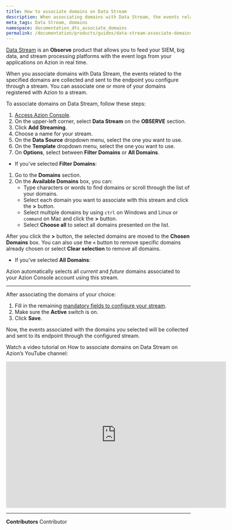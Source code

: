 ```yaml
---
title: How to associate domains on Data Stream
description: When associating domains with Data Stream, the events related to the specified domains will be collected and sent to its endpoint.
meta_tags: Data Stream, domains
namespace: documentation_dts_associate_domains
permalink: /documentation/products/guides/data-stream-associate-domains/
---
```


[Data Stream](/en/documentation/products/observe/data-stream/) is an **Observe** product that allows you to feed your SIEM, big data, and stream processing platforms with the event logs from your applications on Azion in real time.

When you associate domains with Data Stream, the events related to the specified domains are collected and sent to the endpoint you configure through a stream. You can associate one or more of your domains registered with Azion to a stream.

To associate domains on Data Stream, follow these steps:

1. [Access Azion Console](https://console.azion.com/).
2. On the upper-left corner, select **Data Stream** on the **OBSERVE** section.
3. Click **Add Streaming**.
4. Choose a name for your stream.
5. On the **Data Source** dropdown menu, select the one you want to use.
6. On the **Template** dropdown menu, select the one you want to use.
7. On **Options**, select between **Filter Domains** or **All Domains**.

- If you've selected **Filter Domains**:

1. Go to the **Domains** section.
2. On the **Available Domains** box, you can:
    - Type characters or words to find domains or scroll through the list of your domains.
    - Select each domain you want to associate with this stream and click the **>** button.
    - Select multiple domains by using `ctrl` on Windows and Linux or `command` on Mac and click the **>** button.
    - Select **Choose all** to select all domains presented on the list.

After you click the **>** button, the selected domains are moved to the **Chosen Domains** box. You can also use the **`<`** button to remove specific domains already chosen or select **Clear selection** to remove all domains.

- If you've selected **All Domains**:

Azion automatically selects all *current* and *future* domains associated to your Azion Console account using this stream.

---

After associating the domains of your choice:

1. Fill in the remaining [mandatory fields to configure your stream](/en/documentation/products/guides/use-data-stream/).
2. Make sure the **Active** switch is on.
3. Click **Save**.

Now, the events associated with the domains you selected will be collected and sent to its endpoint through the configured stream.

Watch a video tutorial on How to associate domains on Data Stream on Azion’s YouTube channel:

<iframe
   src="https://www.youtube.com/embed/soyIbJW0VdQ"
   loading="lazy"
   width="600"
   height="400"
   title="How to associate domains on Data Stream"
   frameborder="0"
   allow="accelerometer; autoplay; clipboard-write; encrypted-media; gyroscope; picture-in-picture; web-share"
   allowfullscreen></iframe>



---


**Contributors** <ContributorList>Contributor</ContributorList>
